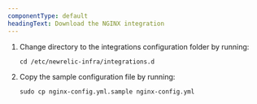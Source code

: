 ```yaml
---
componentType: default
headingText: Download the NGINX integration
---
```


1. Change directory to the integrations configuration folder by running:

    ```shell
    cd /etc/newrelic-infra/integrations.d
    ```

 2. Copy the sample configuration file by running:

    ```shell
    sudo cp nginx-config.yml.sample nginx-config.yml
    ```




